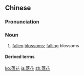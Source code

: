 ==Chinese==
{{zh-forms}}

===Pronunciation===
{{zh-pron
|m=luòhuā
|c=lok6 faa1
|mn=lak-hoe
|cat=n
}}

===Noun===
{{zh-noun}}

# {{lb|zh|literary}} [[fallen]] [[blossoms]]; [[falling]] blossoms

====Derived terms====
{{zh-der|打了個落花流水|流水落花|落花媒人|落花有意，流水無情|落花流水|落花生}}

[[ko:落花]]
[[ja:落花]]
[[zh:落花]]
